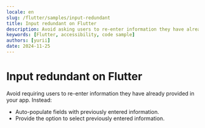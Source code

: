 ```yaml
---
locale: en
slug: /flutter/samples/input-redundant
title: Input redundant on Flutter
description: Avoid asking users to re-enter information they have already provided in the same session.
keywords: [Flutter, accessibility, code sample]
authors: [yurii]
date: 2024-11-25
---
```


# Input redundant on Flutter

Avoid requiring users to re-enter information they have already provided in your app. Instead:

- Auto-populate fields with previously entered information.
- Provide the option to select previously entered information.

<CodeSample id="input-redundant" platform="flutter" locale="en"/>
